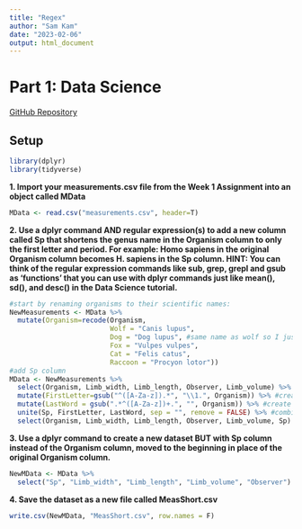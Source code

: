 ```yaml
---
title: "Regex"
author: "Sam Kam"
date: "2023-02-06"
output: html_document
---
```


# Part 1: Data Science

[GitHub Repository](https://github.com/samkam48/BIOL432_Assignment5)

## Setup
```r
library(dplyr)
library(tidyverse)
```


**1. Import your measurements.csv file from the Week 1 Assignment into an object called MData**
```r
MData <- read.csv("measurements.csv", header=T)
```


**2. Use a dplyr command AND regular expression(s) to add a new column called Sp that shortens the genus name in the Organism column to only the first letter and period. For example: Homo sapiens in the original Organism column becomes H. sapiens in the Sp column. HINT: You can think of the regular expression commands like sub, grep, grepl and gsub as 'functions' that you can use with dplyr commands just like mean(), sd(), and desc() in the Data Science tutorial.**
```r
#start by renaming organisms to their scientific names:
NewMeasurements <- MData %>% 
  mutate(Organism=recode(Organism,
                         Wolf = "Canis lupus",
                         Dog = "Dog lupus", #same name as wolf so I just did this instead
                         Fox = "Vulpes vulpes",
                         Cat = "Felis catus",
                         Raccoon = "Procyon lotor"))
#add Sp column
MData <- NewMeasurements %>% 
  select(Organism, Limb_width, Limb_length, Observer, Limb_volume) %>% 
  mutate(FirstLetter=gsub("^([A-Za-z]).*", "\\1.", Organism)) %>% #create new column to select first letter, add .
  mutate(LastWord = gsub(".*^([A-Za-z])+.", "", Organism)) %>% #create new column to select last word
  unite(Sp, FirstLetter, LastWord, sep = "", remove = FALSE) %>% #combine 2 columns into "Sp" column
  select(Organism, Limb_width, Limb_length, Observer, Limb_volume, Sp) #delete 2 test columns
```

**3. Use a dplyr command to create a new dataset BUT with Sp column instead of the Organism column, moved to the beginning in place of the original Organism column.**
```r
NewMData <- MData %>% 
  select("Sp", "Limb_width", "Limb_length", "Limb_volume", "Observer") #select columns in order of appearance
```

**4. Save the dataset as a new file called MeasShort.csv**
```r
write.csv(NewMData, "MeasShort.csv", row.names = F)
```

